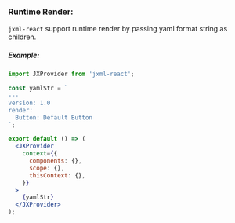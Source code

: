 ### Runtime Render:

`jxml-react` support runtime render by passing yaml format string as children.

##### Example:

```jsx
import JXProvider from 'jxml-react';

const yamlStr = `
---
version: 1.0 
render: 
  Button: Default Button
`;

export default () => (
  <JXProvider
    context={{
      components: {},
      scope: {},
      thisContext: {},
    }}
  >
    {yamlStr}
  </JXProvider>
);
```
